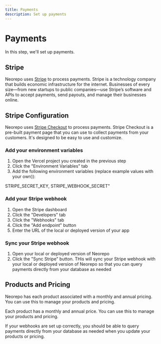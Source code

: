 ```yaml
---
title: Payments
description: Set up payments
---
```


# Payments

In this step, we'll set up payments.

## Stripe

Neorepo uses [Stripe](https://stripe.com/) to process payments. Stripe is a technology company that builds economic infrastructure for the internet. Businesses of every size—from new startups to public companies—use Stripe’s software and APIs to accept payments, send payouts, and manage their businesses online.

## Stripe Configuration

Neorepo uses [Stripe Checkout](https://stripe.com/docs/payments/checkout) to process payments. Stripe Checkout is a pre-built payment page that you can use to collect payments from your customers. It's designed to be easy to use and customize.

### Add your environment variables

1. Open the Vercel project you created in the previous step
2. Click the "Environment Variables" tab
3. Add the following environment variables (replace example values with your own)):

STRIPE_SECRET_KEY, STRIPE_WEBHOOK_SECRET"

### Add your Stripe webhook

1. Open the Stripe dashboard
2. Click the "Developers" tab
3. Click the "Webhooks" tab
4. Click the "Add endpoint" button
5. Enter the URL of the local or deployed version of your app

### Sync your Stripe webhook

1. Open your local or deployed version of Neorepo
2. Click the "Sync Stripe" button. THis will sync your Stripe webhook with your local or deployed version of Neorepo so that you can query payments directly from your database as needed

## Products and Pricing

Neorepo has each product associated with a monthly and annual pricing. You can use this to manage your products and pricing.

Each product has a monthly and annual price. You can use this to manage your products and pricing.

If your webhooks are set up correctly, you should be able to query payments directly from your database as needed when you update your products or pricing.
